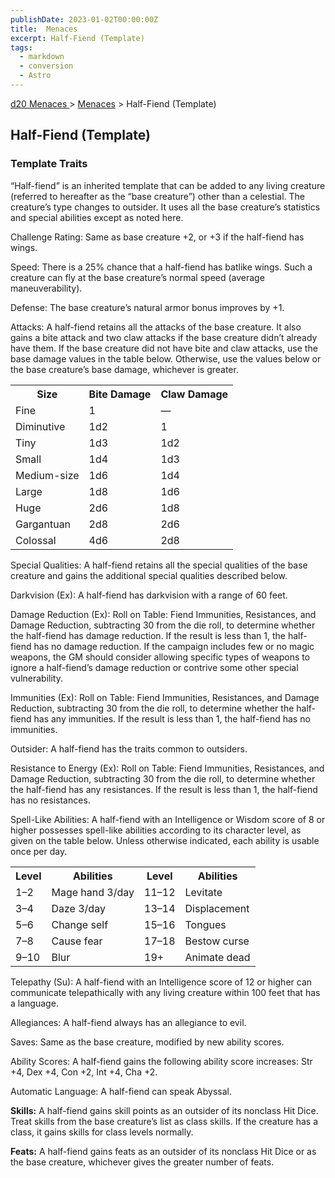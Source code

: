```yaml
---
publishDate: 2023-01-02T00:00:00Z
title:  Menaces
excerpt: Half-Fiend (Template)
tags:
  - markdown
  - conversion
  - Astro
---
```


[ d20 Menaces ](/#menacesD20) > [ Menaces](menaces-d20-menaces-index) > Half-Fiend (Template)

##  Half-Fiend (Template)

###  Template Traits

“Half-fiend” is an inherited template that can be added to any living creature
(referred to hereafter as the “base creature”) other than a celestial. The
creature’s type changes to outsider. It uses all the base creature’s
statistics and special abilities except as noted here.

Challenge Rating: Same as base creature +2, or +3 if the half-fiend has wings.

Speed: There is a 25% chance that a half-fiend has batlike wings. Such a
creature can fly at the base creature’s normal speed (average
maneuverability).

Defense: The base creature’s natural armor bonus improves by +1.

Attacks: A half-fiend retains all the attacks of the base creature. It also
gains a bite attack and two claw attacks if the base creature didn’t already
have them. If the base creature did not have bite and claw attacks, use the
base damage values in the table below. Otherwise, use the values below or the
base creature’s base damage, whichever is greater.


<table> <tr> <th> Size </th> <th> Bite Damage </th> <th> Claw Damage </th> </tr> <tr> <td> Fine </td> <td> 1 </td> <td> — </td> </tr> <tr class="shaded"> <td> Diminutive </td> <td> 1d2 </td> <td> 1 </td> </tr> <tr> <td> Tiny </td> <td> 1d3 </td> <td> 1d2 </td> </tr> <tr class="shaded"> <td> Small </td> <td> 1d4 </td> <td> 1d3 </td> </tr> <tr> <td> Medium-size </td> <td> 1d6 </td> <td> 1d4 </td> </tr> <tr class="shaded"> <td> Large </td> <td> 1d8 </td> <td> 1d6 </td> </tr> <tr> <td> Huge </td> <td> 2d6 </td> <td> 1d8 </td> </tr> <tr class="shaded"> <td> Gargantuan </td> <td> 2d8 </td> <td> 2d6 </td> </tr> <tr> <td> Colossal </td> <td> 4d6 </td> <td> 2d8 </td> </tr> </table>


Special Qualities: A half-fiend retains all the special qualities of the base
creature and gains the additional special qualities described below.

Darkvision (Ex): A half-fiend has darkvision with a range of 60 feet.

Damage Reduction (Ex): Roll on Table: Fiend Immunities, Resistances, and
Damage Reduction, subtracting 30 from the die roll, to determine whether the
half-fiend has damage reduction. If the result is less than 1, the half-fiend
has no damage reduction. If the campaign includes few or no magic weapons, the
GM should consider allowing specific types of weapons to ignore a half-fiend’s
damage reduction or contrive some other special vulnerability.

Immunities (Ex): Roll on Table: Fiend Immunities, Resistances, and Damage
Reduction, subtracting 30 from the die roll, to determine whether the half-
fiend has any immunities. If the result is less than 1, the half-fiend has no
immunities.

Outsider: A half-fiend has the traits common to outsiders.

Resistance to Energy (Ex): Roll on Table: Fiend Immunities, Resistances, and
Damage Reduction, subtracting 30 from the die roll, to determine whether the
half-fiend has any resistances. If the result is less than 1, the half-fiend
has no resistances.

Spell-Like Abilities: A half-fiend with an Intelligence or Wisdom score of 8
or higher possesses spell-like abilities according to its character level, as
given on the table below. Unless otherwise indicated, each ability is usable
once per day.


<table> <tr> <th> Level </th> <th> Abilities </th> <th> Level </th> <th> Abilities </th> </tr> <tr> <td> 1–2 </td> <td> Mage hand 3/day </td> <td> 11–12 </td> <td> Levitate </td> </tr> <tr class="shaded"> <td> 3–4 </td> <td> Daze 3/day </td> <td> 13–14 </td> <td> Displacement </td> </tr> <tr> <td> 5–6 </td> <td> Change self </td> <td> 15–16 </td> <td> Tongues </td> </tr> <tr class="shaded"> <td> 7–8 </td> <td> Cause fear </td> <td> 17–18 </td> <td> Bestow curse </td> </tr> <tr> <td> 9–10 </td> <td> Blur </td> <td> 19+ </td> <td> Animate dead </td> </tr> </table>


Telepathy (Su): A half-fiend with an Intelligence score of 12 or higher can
communicate telepathically with any living creature within 100 feet that has a
language.

Allegiances: A half-fiend always has an allegiance to evil.

Saves: Same as the base creature, modified by new ability scores.

Ability Scores: A half-fiend gains the following ability score increases: Str
+4, Dex +4, Con +2, Int +4, Cha +2.

Automatic Language: A half-fiend can speak Abyssal.

**Skills:** A half-fiend gains skill points as an outsider of its nonclass Hit
Dice. Treat skills from the base creature’s list as class skills. If the
creature has a class, it gains skills for class levels normally.

**Feats:** A half-fiend gains feats as an outsider of its nonclass Hit Dice or
as the base creature, whichever gives the greater number of feats.


